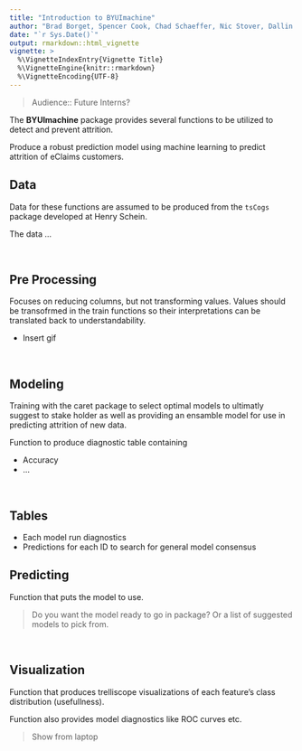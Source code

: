 ```yaml
---
title: "Introduction to BYUImachine"
author: "Brad Borget, Spencer Cook, Chad Schaeffer, Nic Stover, Dallin Webb"
date: "`r Sys.Date()`"
output: rmarkdown::html_vignette
vignette: >
  %\VignetteIndexEntry{Vignette Title}
  %\VignetteEngine{knitr::rmarkdown}
  %\VignetteEncoding{UTF-8}
---
```


> Audience:: Future Interns?

The **BYUImachine** package provides several functions to be utilized to detect and prevent attrition. 

Produce a robust prediction model using machine learning to predict attrition of eClaims customers.

## Data

Data for these functions are assumed to be produced from the `tsCogs` package developed at Henry Schein. 

The data ...

<br>

## Pre Processing

Focuses on reducing columns, but not transforming values. Values should be transofrmed in the train functions so their interpretations can be translated back to understandability. 

* Insert gif

<br>

## Modeling

Training with the caret package to select optimal models to ultimatly suggest to stake holder as well as providing an ensamble model for use in predicting attrition of new data.

Function to produce diagnostic table containing 

* Accuracy
* ...

<br>

## Tables

* Each model run diagnostics
* Predictions for each ID to search for general model consensus


## Predicting

Function that puts the model to use.

> Do you want the model ready to go in package? Or a list of suggested models to pick from.

<br>

## Visualization

Function that produces trelliscope visualizations of each feature's class distribution (usefullness). 

Function also provides model diagnostics like ROC curves etc. 

> Show from laptop

<br>

<br>
